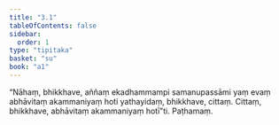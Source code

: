 ```yaml
---
title: "3.1"
tableOfContents: false
sidebar:
  order: 1
type: "tipitaka"
basket: "su"
book: "a1"
---
```



<DynamicBreadcrumb />

<Division number="21" book="a1" bookNo="15" page="4">

<Paragraph number="45" book="a1">
“Nāhaṃ, bhikkhave, aññaṃ ekadhammampi samanupassāmi yaṃ evaṃ abhāvitaṃ akammaniyaṃ hoti yathayidaṃ, bhikkhave, cittaṃ. Cittaṃ, bhikkhave, abhāvitaṃ akammaniyaṃ hotī”ti.

</Paragraph>
</Division>

<Paragraph number="46" type="center" book="a1">
Paṭhamaṃ.
</Paragraph>